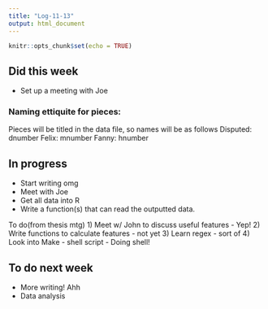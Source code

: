 ```yaml
---
title: "Log-11-13"
output: html_document
---
```


```r
knitr::opts_chunk$set(echo = TRUE)
```

## Did this week
- Set up a meeting with Joe


### Naming ettiquite for pieces: 
Pieces will be titled in the data file, so names will be as follows
Disputed: dnumber
Felix: mnumber
Fanny: hnumber

## In progress
- Start writing omg
- Meet with Joe 
- Get all data into R
- Write a function(s) that can read the outputted data. 

To do(from thesis mtg)
1) Meet w/ John to discuss useful features - Yep!
2) Write functions to calculate features - not yet
3) Learn regex - sort of
4) Look into Make - shell script - Doing shell!

## To do next week
- More writing! Ahh
- Data analysis




